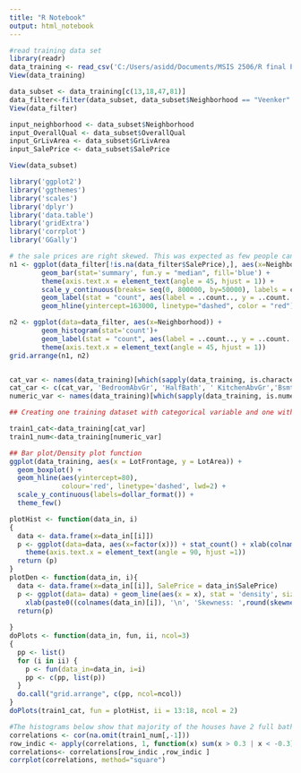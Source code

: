 ---
title: "R Notebook"
output: html_notebook
---

```{r}
#read training data set
library(readr)
data_training <- read_csv('C:/Users/asidd/Documents/MSIS 2506/R final Project/usa-housing-dataset/housing_train.csv')
View(data_training)
```

```{r}
data_subset <- data_training[c(13,18,47,81)]
data_filter<-filter(data_subset, data_subset$Neighborhood == "Veenker" & data_subset$OverallQual <= '6' & data_subset$GrLivArea <='1262' )
View(data_filter)

input_neighborhood <- data_subset$Neighborhood
input_OverallQual <- data_subset$OverallQual
input_GrLivArea <- data_subset$GrLivArea
input_SalePrice <- data_subset$SalePrice

View(data_subset)
```

```{r}
library('ggplot2')
library('ggthemes') 
library('scales')
library('dplyr') 
library('data.table')
library('gridExtra')
library('corrplot') 
library('GGally')
```

```{r}
# the sale prices are right skewed. This was expected as few people can afford very expensive houses
n1 <- ggplot(data_filter[!is.na(data_filter$SalePrice),], aes(x=Neighborhood, y=SalePrice)) +
        geom_bar(stat='summary', fun.y = "median", fill='blue') +
        theme(axis.text.x = element_text(angle = 45, hjust = 1)) +
        scale_y_continuous(breaks= seq(0, 800000, by=50000), labels = comma) +
        geom_label(stat = "count", aes(label = ..count.., y = ..count..), size=3) +
        geom_hline(yintercept=163000, linetype="dashed", color = "red")

n2 <- ggplot(data=data_filter, aes(x=Neighborhood)) +
        geom_histogram(stat='count')+
        geom_label(stat = "count", aes(label = ..count.., y = ..count..), size=3)+
        theme(axis.text.x = element_text(angle = 45, hjust = 1))
grid.arrange(n1, n2)
```

```{r}

```

```{r}
cat_var <- names(data_training)[which(sapply(data_training, is.character))]
cat_car <- c(cat_var, 'BedroomAbvGr', 'HalfBath', ' KitchenAbvGr','BsmtFullBath', 'BsmtHalfBath', 'MSSubClass')
numeric_var <- names(data_training)[which(sapply(data_training, is.numeric))]
```

```{r}
## Creating one training dataset with categorical variable and one with numeric variable. We will use this for data visualization.

train1_cat<-data_training[cat_var]
train1_num<-data_training[numeric_var]
```

```{r}
## Bar plot/Density plot function
ggplot(data_training, aes(x = LotFrontage, y = LotArea)) +
  geom_boxplot() +
  geom_hline(aes(yintercept=80), 
             colour='red', linetype='dashed', lwd=2) +
  scale_y_continuous(labels=dollar_format()) +
  theme_few()
```

```{r}
plotHist <- function(data_in, i) 
{
  data <- data.frame(x=data_in[[i]])
  p <- ggplot(data=data, aes(x=factor(x))) + stat_count() + xlab(colnames(data_in)[i]) + theme_light() + 
    theme(axis.text.x = element_text(angle = 90, hjust =1))
  return (p)
}
plotDen <- function(data_in, i){
  data <- data.frame(x=data_in[[i]], SalePrice = data_in$SalePrice)
  p <- ggplot(data= data) + geom_line(aes(x = x), stat = 'density', size = 1,alpha = 1.0) +
    xlab(paste0((colnames(data_in)[i]), '\n', 'Skewness: ',round(skewness(data_in[[i]], na.rm = TRUE), 2))) + theme_light() 
  return(p)
  
}
doPlots <- function(data_in, fun, ii, ncol=3) 
{
  pp <- list()
  for (i in ii) {
    p <- fun(data_in=data_in, i=i)
    pp <- c(pp, list(p))
  }
  do.call("grid.arrange", c(pp, ncol=ncol))
}
doPlots(train1_cat, fun = plotHist, ii = 13:18, ncol = 2)
```

```{r}
#The histograms below show that majority of the houses have 2 full baths, 0 half baths, and have an average of 3 bedrooms.
correlations <- cor(na.omit(train1_num[,-1]))
row_indic <- apply(correlations, 1, function(x) sum(x > 0.3 | x < -0.3) > 1)
correlations<- correlations[row_indic ,row_indic ]
corrplot(correlations, method="square")
```

